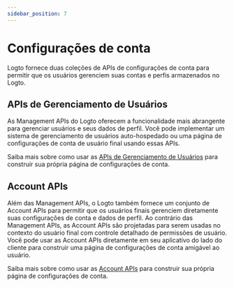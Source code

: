 ```yaml
---
sidebar_position: 7
---
```


# Configurações de conta

Logto fornece duas coleções de APIs de configurações de conta para permitir que os usuários gerenciem suas contas e perfis armazenados no Logto.

## APIs de Gerenciamento de Usuários

As Management APIs do Logto oferecem a funcionalidade mais abrangente para gerenciar usuários e seus dados de perfil. Você pode implementar um sistema de gerenciamento de usuários auto-hospedado ou uma página de configurações de conta de usuário final usando essas APIs.

Saiba mais sobre como usar as [APIs de Gerenciamento de Usuários](/end-user-flows/account-settings/by-management-api) para construir sua própria página de configurações de conta.

## Account APIs

Além das Management APIs, o Logto também fornece um conjunto de Account APIs para permitir que os usuários finais gerenciem diretamente suas configurações de conta e dados de perfil. Ao contrário das Management APIs, as Account APIs são projetadas para serem usadas no contexto do usuário final com controle detalhado de permissões de usuário. Você pode usar as Account APIs diretamente em seu aplicativo do lado do cliente para construir uma página de configurações de conta amigável ao usuário.

Saiba mais sobre como usar as [Account APIs](/end-user-flows/account-settings/by-account-api) para construir sua própria página de configurações de conta.
